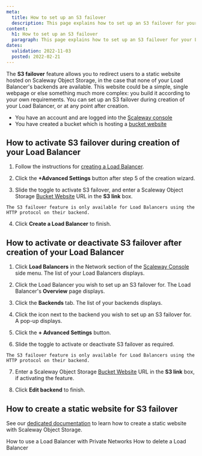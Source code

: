 ```yaml
---
meta:
  title: How to set up an S3 failover
  description: This page explains how to set up an S3 failover for your Load Balancer, using the Scaleway Object Storage Bucket Website feature
content:
  h1: How to set up an S3 failover
  paragraph: This page explains how to set up an S3 failover for your Load Balancer, using the Scaleway Object Storage Bucket Website feature
dates:
  validation: 2022-11-03
  posted: 2022-02-21
---
```


The **S3 failover** feature allows you to redirect users to a static website hosted on Scaleway Object Storage, in the case that none of your Load Balancer's backends are available. This website could be a simple, single webpage or else something much more complex: you build it according to your own requirements. You can set up an S3 failover during creation of your Load Balancer, or at any point after creation. 

<Message type="requirement">

- You have an account and are logged into the [Scaleway console](https://console.scaleway.com) 
- You have created a bucket which is hosting a [bucket website](/storage/object/how-to/use-bucket-website/)

</Message>

## How to activate S3 failover during creation of your Load Balancer

1. Follow the instructions for [creating a Load Balancer](/network/load-balancer/how-to/create-load-balancer/).

2. Click the  **+Advanced Settings** button after step 5 of the creation wizard.

  <Lightbox src="scaleway-s3-failover.webp" alt="" />

3. Slide the <Icon name="toggle" /> toggle to activate S3 failover, and enter a Scaleway Object Storage [Bucket Website](/storage/object/concepts/#bucket-website) URL in the **S3 link** box.

  <Message type="note">
  
    The S3 failover feature is only available for Load Balancers using the HTTP protocol on their backend.

  </Message>

4. Click **Create a Load Balancer** to finish.

## How to activate or deactivate S3 failover after creation of your Load Balancer

1. Click **Load Balancers** in the Network section of the [Scaleway Console](https://console.scaleway.com/) side menu. The list of your Load Balancers displays.

2. Click the Load Balancer you wish to set up an S3 failover for. The Load Balancer's **Overview** page displays.

3. Click the **Backends** tab. The list of your backends displays.

4. Click the <Icon name="edit" /> icon next to the backend you wish to set up an S3 failover for. A pop-up displays.

5. Click the  **+ Advanced Settings** button.

  <Lightbox src="scaleway-s3-failover.webp" alt="" />

6. Slide the <Icon name="toggle" /> toggle to activate or deactivate S3 failover as required. 

  <Message type="note">
  
    The S3 failover feature is only available for Load Balancers using the HTTP protocol on their backend.

  </Message>

7. Enter a Scaleway Object Storage [Bucket Website](/storage/object/concepts/#bucket-website) URL in the **S3 link** box, if activating the feature.

8. Click **Edit backend** to finish.

## How to create a static website for S3 failover

See our [dedicated documentation](/storage/object/how-to/use-bucket-website/) to learn how to create a static website with Scaleway Object Storage.


<Navigation title="See Also">
  <PreviousButton to="/network/load-balancer/how-to/use-with-private-network/">How to use a Load Balancer with Private Networks</PreviousButton>
  <NextButton to="/network/load-balancer/how-to/delete-load-balancer/">How to delete a Load Balancer</NextButton>
</Navigation>
